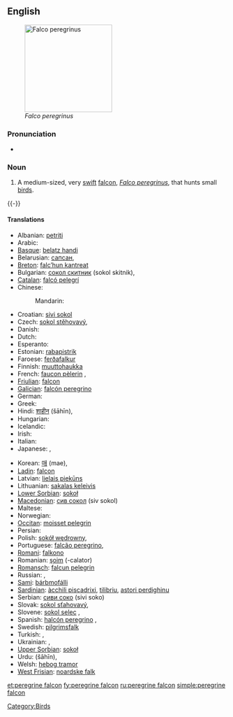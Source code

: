 {{wikipedia|Peregrine Falcon}}
==English==
[[Image:PeregrineFalcon.jpg|thumb|right|200px|''Falco peregrinus'']]

===Pronunciation===
* {{IPA|/'pɛɻɛgɻaɪn'fælkɒn/}}

===Noun===
{{en-noun|sg=[[peregrine]] [[falcon]]}}

# A medium-sized, very [[swift]] [[falcon]], ''[[Falco peregrinus]]'', that hunts small [[bird]]s.

{{-}}

====Translations====
{{trans-top|Falco peregrinus}}
* Albanian: [[petriti]]
* Arabic: {{t-|ar|شاهين|tr=shaahiin}}
* [[Basque]]: [[belatz handi]]
* Belarusian: [[сапсан]],  {{t|be|сапсан|m|tr=sapsán|sc=Cyrl}}
* [[Breton]]: [[falc’hun kantreat]]
* Bulgarian: [[сокол скитник]] (sokol skitnik),  {{t|bg|сокол скитник|m|tr=sókol skítnik|sc=Cyrl}}
* [[Catalan]]: [[falcó pelegrí]]
* Chinese:
*: Mandarin: {{t|zh|游隼|tr=yóusǔn|sc=Hani}}
* Croatian: [[sivi sokol]]
* Czech: [[sokol stěhovavý]],  {{t|cs|sokol stěhovavý|m}}
* Danish: {{t-|da|vandrefalk|c}}
* Dutch: {{t+|nl|slechtvalk|m}}
* Esperanto: {{t-|eo|falko|xs=Esperanto}}
* Estonian: [[rabapistrik]]
* Faroese: [[ferðafalkur]]
* Finnish: [[muuttohaukka]]
* French: [[faucon pèlerin]] {{m}},  {{t|fr|faucon pèlerin|m}}
* [[Friulian]]: [[falcon]]
* [[Galician]]: [[falcón peregrino]]
* German: {{t+|de|Wanderfalke|m}}
* Greek: {{t+|el|πετρίτης|m|tr=petritis}}
* Hindi: [[शाहीन]] (šāhīn),  {{t|hi|शाहीन|tr=šāhīn|sc=Deva}}
* Hungarian: {{t-|hu|vándorsólyom}}
* Icelandic: {{t+|is|förufálki}}
* Irish: {{t+|ga|fabhcún gorm|xs=Irish}}
* Italian: {{t-|it|falco pellegrino|m}}
* Japanese: {{t|ja|隼|sc=Jpan}},  {{t|ja|ハヤブサ|tr=hayabusa|sc=Jpan}}
{{trans-mid}}
* Korean: [[매]] (mae),  {{t|ko|매|tr=mae|sc=Kore}}
* [[Ladin]]: [[falcon]]
* Latvian: [[lielais piekūns]]
* Lithuanian: [[sakalas keleivis]]
* [[Lower Sorbian]]: [[sokoł]]
* [[Macedonian]]: [[сив сокол]] (siv sokol)
* Maltese: {{t-|mt|bies|xs=Maltese}}
* Norwegian: {{t+|no|vandrefalk}}
* [[Occitan]]: [[moisset pelegrin]]
* Persian: {{t+|fa|شاهین|tr=šāhīn|xs=Persian}}
* Polish: [[sokół wędrowny]],  {{t|pl|sokół wędrowny|m}}
* Portuguese: [[falcão peregrino]],  {{t|pt|falcão peregrino|m}}
* [[Romani]]: [[falkono]] {{m}}
* Romanian: [[şoim]] (-calator)
* [[Romansch]]: [[falcun pelegrin]]
* Russian: {{t|ru|сапсан|m|tr=sapsán|sc=Cyrl}},  {{t|ru|настоящий сокол|m|tr=nastojáščij sókol|sc=Cyrl}}
* [[Sami]]: [[bárbmofálli]]
* [[Sardinian]]: [[àcchili piscadrixi]], [[tilibriu]], [[astori perdighinu]]
* Serbian: [[сиви соко]] (sivi soko)
* Slovak: [[sokol sťahovavý]],  {{t|sk|sokol sťahovavý|m}}
* Slovene: [[sokol selec]] {{m}},  {{t|sl|sokol selec|m}}
* Spanish: [[halcón peregrino]] {{m}},  {{t|es|halcón peregrino|m}}
* Swedish: [[pilgrimsfalk]]
* Turkish: {{t+|tr|doğan}}, {{t-|tr|gökdoğan}}
* Ukrainian: {{t|uk|сапсан|m|tr=sapsán|sc=Cyrl}}, {{t|uk|сокіл|m|tr=sókil|sc=Cyrl}}
* [[Upper Sorbian]]: [[sokoł]]
* Urdu: {{ur-Arab|[[شاہین]]}} (šāhīn),  {{t|ur|شاہین|tr=šāhīn|sc=ur-Arab}}
* Welsh: [[hebog tramor]]
* [[West Frisian]]: [[noardske falk]]
{{trans-bottom}}

[[Category:Birds]]

[[et:peregrine falcon]]
[[fy:peregrine falcon]]
[[ru:peregrine falcon]]
[[simple:peregrine falcon]]
